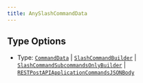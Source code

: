 ```yaml
---
title: AnySlashCommandData
---
```


## Type Options

-   Type: [`CommandData`](https://commandkit.js.org/typedef/CommandData) | [`SlashCommandBuilder`](https://discord.js.org/docs/packages/builders/main/SlashCommandBuilder:Class) | [`SlashCommandSubcommandsOnlyBuilder`](https://discord.js.org/docs/packages/builders/main/SlashCommandSubcommandsOnlyBuilder:Class) | [`RESTPostAPIApplicationCommandsJSONBody`](https://discord.com/developers/docs/interactions/application-commands#create-global-application-command)
